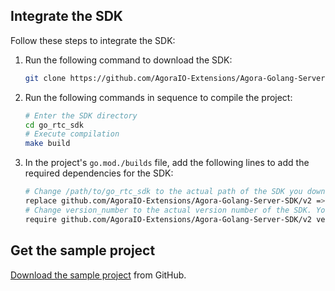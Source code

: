 <PlatformWrapper platform="go">

## Integrate the SDK

Follow these steps to integrate the SDK:

1. Run the following command to download the SDK:

   ```bash
   git clone https://github.com/AgoraIO-Extensions/Agora-Golang-Server-SDK.git
   ```

1. Run the following commands in sequence to compile the project:

    ```bash
    # Enter the SDK directory
    cd go_rtc_sdk
    # Execute compilation
    make build
    ```

 1. In the project's `go.mod./builds` file, add the following lines to add the required dependencies for the SDK:

    ```bash
    # Change /path/to/go_rtc_sdk to the actual path of the SDK you downloaded in step 1
    replace github.com/AgoraIO-Extensions/Agora-Golang-Server-SDK/v2 => /path/to/go_rtc_sdk
    # Change version_number to the actual version number of the SDK. You can get the version number in the release notes, such as v2.2.4
    require github.com/AgoraIO-Extensions/Agora-Golang-Server-SDK/v2 version_number
    ```

## Get the sample project

[Download the sample project](https://github.com/AgoraIO-Extensions/Agora-Golang-Server-SDK/tree/release/2.2.4/go_sdk/examples) from GitHub.

</PlatformWrapper>